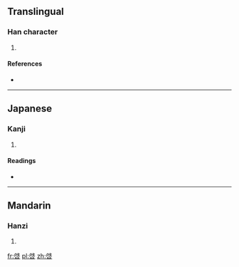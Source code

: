 {{also|啓}}
==Translingual==

===Han character===
{{Han char|rn=30|rad=口|as=08|sn=11|four=|canj=竹戈口 (HIR), 戈戈口 (IIR), X竹戈口 (XHIR)|ids=⿱⿰[[户]][[戈]][[口]]}}

# {{defn|Han|sort=口08}}

====References====
* {{Han ref|kx=0196.010|dkj=03822|dj=0417.020|hdz=10646.110|uh=5554|ud=21844}}

----

==Japanese==

===Kanji===
{{ja-kanji|grade=|rs=口08}}

# {{defn|lang=ja|sort=口08}}

====Readings====
* {{ja-readings|on=[[けい]] (kei)|kun=}}

----

==Mandarin==

===Hanzi===
{{cmn-hanzi|pin=[[qǐ]] ([[qi3]])|wg=ch'i<sup>3</sup>}}

# {{defn|lang=cmn|sort=口08}}

[[fr:啔]]
[[pl:啔]]
[[zh:啔]]